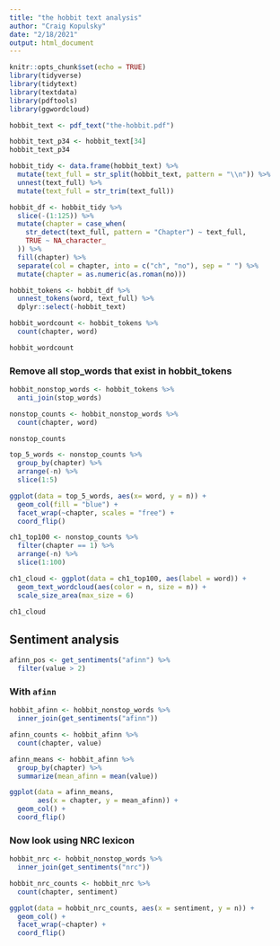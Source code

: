 ```yaml
---
title: "the hobbit text analysis"
author: "Craig Kopulsky"
date: "2/18/2021"
output: html_document
---
```


```r
knitr::opts_chunk$set(echo = TRUE)
library(tidyverse)
library(tidytext)
library(textdata)
library(pdftools)
library(ggwordcloud)
```

```r
hobbit_text <- pdf_text("the-hobbit.pdf")

hobbit_text_p34 <- hobbit_text[34]
hobbit_text_p34
```

```r
hobbit_tidy <- data.frame(hobbit_text) %>% 
  mutate(text_full = str_split(hobbit_text, pattern = "\\n")) %>% 
  unnest(text_full) %>% 
  mutate(text_full = str_trim(text_full))
```

```r
hobbit_df <- hobbit_tidy %>% 
  slice(-(1:125)) %>% 
  mutate(chapter = case_when(
    str_detect(text_full, pattern = "Chapter") ~ text_full,
    TRUE ~ NA_character_
  )) %>% 
  fill(chapter) %>% 
  separate(col = chapter, into = c("ch", "no"), sep = " ") %>% 
  mutate(chapter = as.numeric(as.roman(no)))
```

```r
hobbit_tokens <- hobbit_df %>% 
  unnest_tokens(word, text_full) %>% 
  dplyr::select(-hobbit_text)

hobbit_wordcount <- hobbit_tokens %>% 
  count(chapter, word)

hobbit_wordcount
```

### Remove all stop_words that exist in hobbit_tokens

```r
hobbit_nonstop_words <- hobbit_tokens %>% 
  anti_join(stop_words)

nonstop_counts <- hobbit_nonstop_words %>% 
  count(chapter, word)

nonstop_counts
```

```r
top_5_words <- nonstop_counts %>% 
  group_by(chapter) %>% 
  arrange(-n) %>% 
  slice(1:5)

ggplot(data = top_5_words, aes(x= word, y = n)) +
  geom_col(fill = "blue") +
  facet_wrap(~chapter, scales = "free") + 
  coord_flip()
```

```r
ch1_top100 <- nonstop_counts %>% 
  filter(chapter == 1) %>% 
  arrange(-n) %>% 
  slice(1:100)

ch1_cloud <- ggplot(data = ch1_top100, aes(label = word)) +
  geom_text_wordcloud(aes(color = n, size = n)) + 
  scale_size_area(max_size = 6)

ch1_cloud
```

## Sentiment analysis

```r
afinn_pos <- get_sentiments("afinn") %>% 
  filter(value > 2)
```

### With `afinn`

```r
hobbit_afinn <- hobbit_nonstop_words %>% 
  inner_join(get_sentiments("afinn"))

afinn_counts <- hobbit_afinn %>% 
  count(chapter, value)

afinn_means <- hobbit_afinn %>% 
  group_by(chapter) %>% 
  summarize(mean_afinn = mean(value))

ggplot(data = afinn_means,
       aes(x = chapter, y = mean_afinn)) +
  geom_col() +
  coord_flip()
```

### Now look using NRC lexicon

```r
hobbit_nrc <- hobbit_nonstop_words %>% 
  inner_join(get_sentiments("nrc"))

hobbit_nrc_counts <- hobbit_nrc %>% 
  count(chapter, sentiment)

ggplot(data = hobbit_nrc_counts, aes(x = sentiment, y = n)) +
  geom_col() +
  facet_wrap(~chapter) +
  coord_flip()
```









